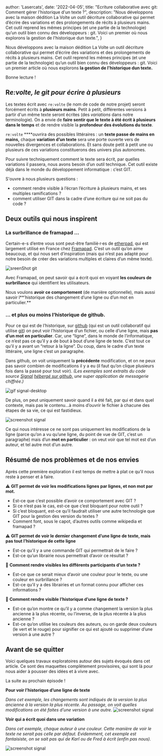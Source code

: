 
  author: 'Lasercats',
  date: '2022-04-05',
  title: "Ecriture collaborative avec git: Comment gérer l'historique d'un texte ?",
  description:
    "Nous développons avec la maison dédition La Volte un outil décriture collaborative qui permet d’écrire des variations et des prolongements de récits à plusieurs mains. Cet outil reprend les mêmes principes (et une partie de la technologie) qu’un outil bien connu des développeurs : git. Voici un premier où nous explorons la gestion de l'historique dun texte.",
}



 Nous développons avec la maison dédition La Volte un outil décriture collaborative qui permet d’écrire des variations et des prolongements de récits à plusieurs mains. Cet outil reprend les mêmes principes (et une partie de la technologie) qu’un outil bien connu des développeurs : git. 
Voici un premier article où nous explorons **la gestion de l'historique dun texte.**

Bonne lecture !


## R*e:volte, le git pour écrire à plusieurs*

Les textes écrit avec `re:volte` (le nom de code de notre projet) seront forcément écrits à **plusieurs mains**. Petit à petit, différentes versions à partir d'un même texte seront écrites (des *variations* dans notre terminologie). On a envie de **faire sentir que le texte à été écrit à plusieurs dans le temps** et de rendre visible la **profondeur des évolutions du texte**. 

`re:volte` ****ouvrira des possibles littéraires :  un **texte passe de mains en mains,** chaque **variation d’un texte** sera une porte ouverte vers de nouvelles divergences et collaborations. Et sans doute petit à petit une ou plusieurs de ces variations constituerons des univers plus autonomes.

Pour suivre techniquement comment le texte sera écrit, par quelles variations il passera, nous avons besoin d’un outil technique. Cet outil existe déjà dans le monde du développement informatique : c’est GIT.

S'ouvre à nous plusieurs questions :

- comment rendre visible à l’écran l’écriture à plusieurs mains, et ses multiples ramifications ?
- comment utiliser GIT dans la cadre d’une écriture qui ne soit pas du code ?

## Deux outils qui nous inspirent

### La surbrillance de framapad …

Certain-e-s d’entre vous sont peut-être familiè·r·es de [etherpad](https://etherpad.org/), qui est largement utilisé en France chez [Framapad](https://framapad.org/abc/fr/). C’est un outil qu’on aime beaucoup, et qui nous sert d’inspiration (mais qui n’est pas adapté pour notre besoin de créer des variations multiples et claires d’un même texte).

<Image src={screenshot1} alt="sreenShot git" />

Avec Framapad, on peut savoir qui a écrit quoi en voyant **les couleurs de surbrillance** qui identifient les utilisateurs.

Nous voulons **avoir ce comportement** (de manière optionnelle), mais aussi savoir l**’historique des changement d’une ligne ou d’un mot en particulier.**

### … et plus ou moins l’historique de github.

Pour ce qui est de l’historique, sur [github](github.com) (qui est un outil collaboratif qui utilise [git](https://git-scm.com/)) on peut voir l’historique d’un fichier, ou celle d’une ligne, mais **pas d’un mot** **en particulier**. Car, une “ligne”, dans le monde de l’informatique, ce n’est pas ce qu’il y a de bout à bout d’une ligne de texte. C’est tout ce qu’il y a avant un “retour à la ligne”. Du coup, dans le cadre d’un texte littéraire, une ligne c’est un paragraphe.

Dans github, on voit uniquement la **précédente** modification, et on ne peux pas savoir combien de modifications il y a eu (il faut qu’on clique plusieurs fois dans la passé pour tout voir).
*(Les exemples sont extraits du code source [Signal](https://signal.org/fr/) [hébergé sur github,](https://github.com/signalapp/Signal-Desktop/blame/0ba6a0926e45ca0e95661397557de10ba960c4e0/app/main.ts) une super application de messagerie chiffrée.)*

<Image src={gif} alt="gif signal-desktop" />

De plus, on peut uniquement savoir quand il a été fait, par qui et dans quel contexte, mais pas le contenu…à moins d’ouvrir le fichier à chacune des étapes de sa vie, ce qui est fastidieux.

<Image src={screenshot3} alt="screenshot signal" />

Ce qui nous intéresse ce ne sont pas uniquement les modifications de la ligne (parce qu’on a vu qu’une ligne, du point de vue de GIT, c’est un paragraphe) mais d’un **mot en particulier** : on veut voir que tel mot est d’un auteur, et tel autre mot d’un autre.

## Résumé de nos problèmes et de nos envies

Après cette première exploration il est temps de mettre à plat ce qu’il nous reste à penser et à faire.

⚠️ **GIT permet de voir les modifications lignes par lignes, et non mot par mot.**

- Est-ce que c’est possible d’avoir ce comportement avec GIT ?
- Si ce n’est pas le cas, est-ce que c’est bloquant pour notre outil ?
- Si c’est bloquant, est-ce qu’il faudrait utiliser une autre technologie que GIT pour la gestion des version du textes  ?
- Comment font, sous le capot, d’autres outils comme wikipedia et framapad ?

⚠️ **GIT permet de voir le dernier changement d’une ligne de texte, mais pas tout l’historique de cette ligne**

- Est-ce qu’il y a une commande GIT qui permettrait de le faire ?
- Est-ce qu’un librairie nous permettrait d’avoir ce résultat ?

🎨 **Comment rendre visibles les différents participants d’un texte ?**

- Est-ce que ce serait mieux d’avoir une couleur pour le texte, ou une couleur en surbrillance ?
- Est-ce qu’il y a des librairies et un format connu pour afficher ces informations ?

🎨 **Comment rendre visible l’historique d’une ligne de texte  ?**

- Est-ce qu’on montre ce qu’il y a comme changement la version la plus ancienne à la plus récente, ou l’inverse, de la plus récente à la plus ancienne ?
- Est-ce qu’on utilise les couleurs des auteurs, ou on garde deux couleurs (le vert et le rouge) pour signifier ce qui est ajouté ou supprimer d’une version à une autre ?

## Avant de se quitter

Voici quelques travaux exploratoires autour des sujets évoqués dans cet article. Ce sont des maquettes complètement provisoires, qui sont là pour nous aider à pousser des idées et à vivre avec. 

La suite au prochain épisode !

**Pour voir l’historique d’une ligne de texte**

*Dans cet exemple, les changements sont indiqués de la version la plus ancienne à la version la plus récente. Au passage, on voit quelles modifications on été faites d’une version à une autre.*
<Image src={figma1} alt="screenshot signal" />

**Voir qui a écrit quoi dans une variation**

*Dans cet exemple, chaque auteur à une couleur. Cette manière de voir le texte ne serait pas celle par défaut. Evidemment, cet exemple est fantaisiste, on se sait pas qui de Karl ou de Fred à écrit (enfin pas nous).*

<Image src={figma2} alt="screenshot signal" />